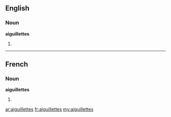 ==English==

===Noun===
'''aiguillettes'''

# {{plural of|aiguillette}}

----

==French==

===Noun===
'''aiguillettes''' {{f}}

# {{plural of|lang=fr|aiguillette}}

[[ar:aiguillettes]]
[[fr:aiguillettes]]
[[my:aiguillettes]]